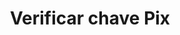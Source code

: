 ---
title: "Verificar chave Pix"
openapi: "GET /chave-pix"
description: "Fluxo de verificação de cadastro de chave Pix"
---